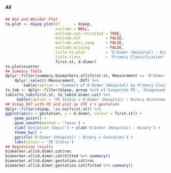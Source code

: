 ##### All

```r
## Box and Whisker Plot
to.plot <- dipep_plot(df      = dipep,
                      exclude = NULL,
                      exclude.non.recruited = TRUE,
                      exclude.dvt           = FALSE,
                      exclude.anti.coag     = FALSE,
                      exclude.missing       = FALSE,
                      title.to.plot         = 'D-Dimer (Hospital) : Binary',
                      title.class           = 'Primary Classification',
                      first.st, d.dimer)
to.plot$scatter
## Summary Table
dplyr::filter(summary.biomarkers.all$first.st, Measurement == 'D-Dimer (Hospital)') %>%
    dplyr::select(-Measurement, -DVT) %>%
        kable(caption = "Summary of D-Dimer (Hospital) by Primary Classification", col.names = c("Statistic", "All", "Exclude", "No PE", "PE"))
to_tab <- dplyr::filter(dipep, group %in% c('Suspected PE', 'Diagnosed PE'))
table(to_tab$first.st, to_tab$d.dimer.cat) %>%
     kable(caption = 'PE Status v D-Dimer (Hospital) : Binary dichotomisation')
## Group DVT with PE and plot as VTE v's gestation
dplyr::filter(dipep, !is.na(first.st)) %>%
ggplot(aes(x = gestation, y = d.dimer, colour = first.st)) +
    geom_point() +
    geom_smooth(method = 'loess') +
    xlab('Gestation (days)') + ylab('D-Dimer (Hospital) : Binary') +
    theme_bw() +
    ggtitle('D-Dimer (Hospital) : Binary v Gestation') +
    labs(colour = 'PE Status')
## Regression results
biomarker.all$d.dimer.cat$roc
biomarker.all$d.dimer.cat$fitted %>% summary()
biomarker.all$d.dimer.gestation.cat$roc
biomarker.all$d.dimer.gestation.cat$fitted %>% summary()

```
